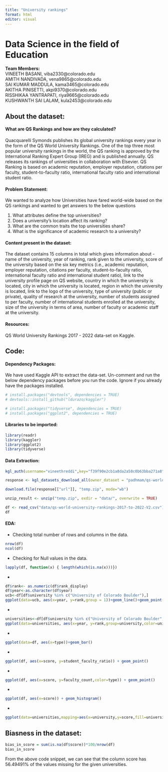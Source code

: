 ```yaml
---
title: "University rankings"
format: html
editor: visual
---
```


# Data Science in the field of Education

**Team Members:**\
VINEETH BASANI, viba2330\@colorado.edu\
AMITH NANDIVADA, vena9865\@colorado.edu\
SAI KUMAR MADDULA, kama3465\@colorado.edu\
AKITHA PINISETTI, akpi9370\@colorado.edu\
RISSHIKAA YANTRAPATI, riya9665\@colorado.edu\
KUSHWANTH SAI LALAM, kula2453\@colorado.edu

## About the dataset:

#### What are QS Rankings and how are they calculated?

Quacquarelli Symonds publishes its global university rankings every year in the form of the QS World University Rankings. One of the top three most popular university rankings in the world, the QS ranking is approved by the International Ranking Expert Group (IREG) and is published annually. QS releases its rankings of universities in collaboration with Elsevier. QS Ranking is based on academic reputation, employer reputation, citations per faculty, student-to-faculty ratio, international faculty ratio and international student ratio.

#### Problem Statement:

We wanted to analyze how Universities have fared world-wide based on the QS rankings and wanted to get answers to the below questions

1.  What attributes define the top universities?
2.  Does a university's location affect its ranking?
3.  What are the common traits the top universities share?
4.  What is the significance of academic research to a university?

#### Content present in the dataset:

The dataset contains 15 columns in total which gives information about - name of the university, year of ranking, rank given to the university, score of the university based on the six key metrics (i.e., academic reputation, employer reputation, citations per faculty, student-to-faculty ratio, international faculty ratio and international student ratio), link to the university profile page on QS website, country in which the university is located, city in which the university is located, region in which the university is located, link to the logo of the university, type of university (public or private), quality of research at the university, number of students assigned to per faculty, number of international students enrolled at the university, size of the university in terms of area, number of faculty or academic staff at the university.

#### Resources:

QS World University Rankings 2017 - 2022 data-set on Kaggle.\

## Code:

#### Dependency Packages:

We have used Kaggle API to extract the data-set. Un-comment and run the below dependency packages before you run the code. Ignore if you already have the packages installed.

```r
# install.packages("devtools", dependencies = TRUE)
# devtools::install_github("ldurazo/kaggler")

# install.packages("tidyverse", dependencies = TRUE)
# install.packages("ggplot2", dependencies = TRUE)
```

#### Libraries to be imported:

```r
library(readr)
library(kaggler)
library(ggplot2)
library(tidyverse)
```

#### Data Extraction:

```r

kgl_auth(username="vineethreddi",key="f39f90e2cb1a8da2a58c0b63bba271a8")

response <- kgl_datasets_download_all(owner_dataset = "padhmam/qs-world-university-rankings-2017-2022")

download.file(response[["url"]], "temp.zip", mode="wb")

unzip_result <- unzip("temp.zip", exdir = "data/", overwrite = TRUE)

df <- read_csv("data/qs-world-university-rankings-2017-to-2022-V2.csv")
df
```

#### EDA:

-   Checking total number of rows and columns in the data.

```r
nrow(df)
ncol(df)
```

-   Checking for Null values in the data.

```r
lapply(df, function(x) { length(which(is.na(x)))})
```

-   

```r
df$rank<- as.numeric(df$rank_display)
df$year<-as.character(df$year)
ucb<-df[df$university %in% c("University of Colorado Boulder"),]
ggplot(data=ucb, aes(x=year, y=rank,group = 1))+geom_line()+geom_point()
```

-   

```r
universities<-df[df$university %in% c("University of Colorado Boulder","Northwestern University","John Hopkins University","University of Southern California","University at Buffalo SUNY"),]
ggplot(data=universities, aes(x=year, y=rank,group=university,color=university))+geom_line()+geom_point()
```

-   

```r
ggplot(data=df, aes(x=type))+geom_bar()
```

-   

```r
ggplot(df, aes(x=score, y=student_faculty_ratio)) + geom_point()
```

-   

```r
ggplot(df, aes(x=score, y=faculty_count,color=type)) + geom_point()

```

-   

```r
ggplot(df, aes(x=score)) + geom_histogram()
```

-   

```r
ggplot(data=universities,mapping=aes(x=university,y=score,fill=university))+geom_boxplot()+theme(axis.text.x = element_text(angle = 90, vjust = 0.5, hjust=1))
```

## Biasness in the dataset:

```r
bias_in_score = sum(is.na(df$score))*100/nrow(df)
bias_in_score
```

From the above code snippet, we can see that the column score has 56.49491% of the values missing for the given universities.

```r

```
